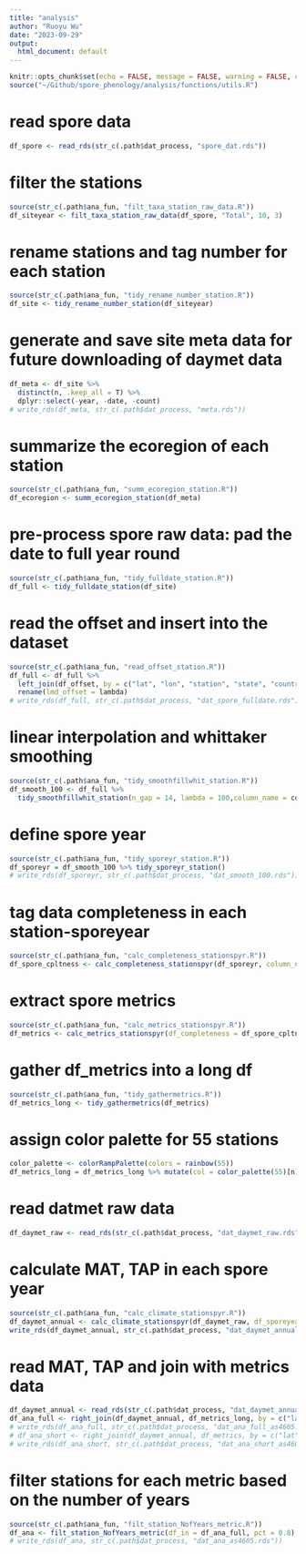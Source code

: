 ```yaml
---
title: "analysis"
author: "Ruoyu Wu"
date: "2023-09-29"
output:
  html_document: default
---
```


```r
knitr::opts_chunk$set(echo = FALSE, message = FALSE, warning = FALSE, cache = FALSE)
source("~/Github/spore_phenology/analysis/functions/utils.R")
```

# read spore data
```r
df_spore <- read_rds(str_c(.path$dat_process, "spore_dat.rds"))
```

# filter the stations
```r
source(str_c(.path$ana_fun, "filt_taxa_station_raw_data.R"))
df_siteyear <- filt_taxa_station_raw_data(df_spore, "Total", 10, 3)
```

# rename stations and tag number for each station
```r
source(str_c(.path$ana_fun, "tidy_rename_number_station.R"))
df_site <- tidy_rename_number_station(df_siteyear)
```

# generate and save site meta data for future downloading of daymet data
```r
df_meta <- df_site %>%
  distinct(n, .keep_all = T) %>%
  dplyr::select(-year, -date, -count)
# write_rds(df_meta, str_c(.path$dat_process, "meta.rds"))
```

# summarize the ecoregion of each station
```r
source(str_c(.path$ana_fun, "summ_ecoregion_station.R"))
df_ecoregion <- summ_ecoregion_station(df_meta)
```

<!-- # plot ecoregion -->
<!-- ```{r plot-ecoregion, eval = F, message=FALSE, warning=FALSE} -->
<!-- source(str_c(.path$ana_fun, "plot_ecoregion_stations.R")) -->
<!-- df_meta <- read_rds(str_c(.path$dat_process, "meta.rds")) -->
<!-- p_ecoregion <- plot_ecoregion_staton(df_in = df_meta) -->
<!-- p_ecoregion -->
<!-- ``` -->

# pre-process spore raw data: pad the date to full year round
```r
source(str_c(.path$ana_fun, "tidy_fulldate_station.R"))
df_full <- tidy_fulldate_station(df_site)
```

# read the offset and insert into the dataset
```r
source(str_c(.path$ana_fun, "read_offset_station.R"))
df_full <- df_full %>%
  left_join(df_offset, by = c("lat", "lon", "station", "state", "country", "id")) %>% 
  rename(lmd_offset = lambda)
# write_rds(df_full, str_c(.path$dat_process, "dat_spore_fulldate.rds"))
```

# linear interpolation and whittaker smoothing
```r
source(str_c(.path$ana_fun, "tidy_smoothfillwhit_station.R"))
df_smooth_100 <- df_full %>%
  tidy_smoothfillwhit_station(n_gap = 14, lambda = 100,column_name = count, new_column_name = count_fillwhit)
```

# define spore year
```r
source(str_c(.path$ana_fun, "tidy_sporeyr_station.R"))
df_sporeyr = df_smooth_100 %>% tidy_sporeyr_station()
# write_rds(df_sporeyr, str_c(.path$dat_process, "dat_smooth_100.rds"))
```

# tag data completeness in each station-sporeyear
```r
source(str_c(.path$ana_fun, "calc_completeness_stationspyr.R"))
df_spore_cpltness <- calc_completeness_stationspyr(df_sporeyr, column_name = count_fillwhit)
```

# extract spore metrics
```r
source(str_c(.path$ana_fun, "calc_metrics_stationspyr.R"))
df_metrics <- calc_metrics_stationspyr(df_completeness = df_spore_cpltness, df_raw = df_sporeyr)
```

# gather df_metrics into a long df
```r
source(str_c(.path$ana_fun, "tidy_gathermetrics.R"))
df_metrics_long <- tidy_gathermetrics(df_metrics)
```

# assign color palette for 55 stations
```r
color_palette <- colorRampPalette(colors = rainbow(55))
df_metrics_long = df_metrics_long %>% mutate(col = color_palette(55)[n])
```

<!-- # download the climate data -->
<!-- ```{r download daymet, eval = F} -->
<!-- df_meta = read_rds(str_c(.path$dat_process, "meta.rds")) -->
<!-- source(str_c(.path$ana_fun, "down_daymet_station_date.R")) -->
<!-- df_daymet_allday <- down_daymet_station_date(df_meta) -->
<!-- write_rds(df_daymet_allday, str_c(.path$dat_process, "dat_daymet_raw.rds")) -->
<!-- ``` -->

# read datmet raw data
```r
df_daymet_raw <- read_rds(str_c(.path$dat_process, "dat_daymet_raw.rds"))
```

# calculate MAT, TAP in each spore year
```r
source(str_c(.path$ana_fun, "calc_climate_stationspyr.R"))
df_daymet_annual <- calc_climate_stationspyr(df_daymet_raw, df_sporeyear = df_sporeyr)
write_rds(df_daymet_annual, str_c(.path$dat_process, "dat_daymet_annual.rds"))
```

# read MAT, TAP and join with metrics data
```r
df_daymet_annual <- read_rds(str_c(.path$dat_process, "dat_daymet_annual.rds"))
df_ana_full <- right_join(df_daymet_annual, df_metrics_long, by = c("lat", "lon", "station", "city", "state", "country", "id", "n", "offset", "year_new"))
# write_rds(df_ana_full, str_c(.path$dat_process, "dat_ana_full_as4605.rds"))
# df_ana_short <- right_join(df_daymet_annual, df_metrics, by = c("lat", "lon", "station", "city", "state", "country", "id", "n", "offset", "year_new"))
# write_rds(df_ana_short, str_c(.path$dat_process, "dat_ana_short_as4605.rds"))
```

# filter stations for each metric based on the number of years
```r
source(str_c(.path$ana_fun, "filt_station_NofYears_metric.R"))
df_ana <- filt_station_NofYears_metric(df_in = df_ana_full, pct = 0.8)
# write_rds(df_ana, str_c(.path$dat_process, "dat_ana_as4605.rds"))
```